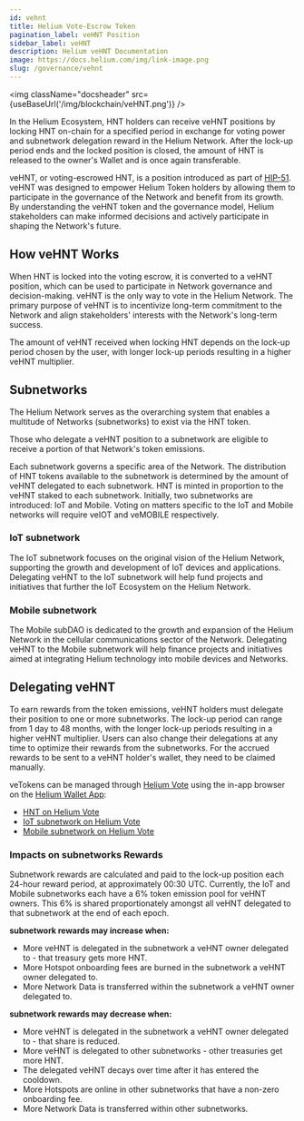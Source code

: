 ```yaml
---
id: vehnt
title: Helium Vote-Escrow Token
pagination_label: veHNT Position
sidebar_label: veHNT
description: Helium veHNT Documentation
image: https://docs.helium.com/img/link-image.png
slug: /governance/vehnt
---
```



<img className="docsheader" src={useBaseUrl('/img/blockchain/veHNT.png')} />

In the Helium Ecosystem, HNT holders can receive veHNT positions by locking HNT on-chain for a
specified period in exchange for voting power and subnetwork delegation reward in the Helium
Network. After the lock-up period ends and the locked position is closed, the amount of HNT is
released to the owner's Wallet and is once again transferable.

veHNT, or voting-escrowed HNT, is a position introduced as part of
[HIP-51](https://github.com/helium/HIP/blob/main/0051-helium-dao.md). veHNT was designed to empower
Helium Token holders by allowing them to participate in the governance of the Network and benefit
from its growth. By understanding the veHNT token and the governance model, Helium stakeholders can
make informed decisions and actively participate in shaping the Network's future.

## How veHNT Works

When HNT is locked into the voting escrow, it is converted to a veHNT position, which can be used to
participate in Network governance and decision-making. veHNT is the only way to vote in the Helium
Network. The primary purpose of veHNT is to incentivize long-term commitment to the Network and
align stakeholders' interests with the Network's long-term success.

The amount of veHNT received when locking HNT depends on the lock-up period chosen by the user, with
longer lock-up periods resulting in a higher veHNT multiplier.

## Subnetworks

The Helium Network serves as the overarching system that enables a multitude of Networks
(subnetworks) to exist via the HNT token.

Those who delegate a veHNT position to a subnetwork are eligible to receive a portion of that
Network's token emissions.

Each subnetwork governs a specific area of the Network. The distribution of HNT tokens available to
the subnetwork is determined by the amount of veHNT delegated to each subnetwork. HNT is minted in
proportion to the veHNT staked to each subnetwork. Initially, two subnetworks are introduced: IoT
and Mobile. Voting on matters specific to the IoT and Mobile networks will require veIOT and
veMOBILE respectively.

### IoT subnetwork

The IoT subnetwork focuses on the original vision of the Helium Network, supporting the growth and
development of IoT devices and applications. Delegating veHNT to the IoT subnetwork will help fund
projects and initiatives that further the IoT Ecosystem on the Helium Network.

### Mobile subnetwork

The Mobile subDAO is dedicated to the growth and expansion of the Helium Network in the cellular
communications sector of the Network. Delegating veHNT to the Mobile subnetwork will help finance
projects and initiatives aimed at integrating Helium technology into mobile devices and Networks.

## Delegating veHNT

To earn rewards from the token emissions, veHNT holders must delegate their position to one or more
subnetworks. The lock-up period can range from 1 day to 48 months, with the longer lock-up periods
resulting in a higher veHNT multiplier. Users can also change their delegations at any time to
optimize their rewards from the subnetworks. For the accrued rewards to be sent to a veHNT holder's
wallet, they need to be claimed manually.

veTokens can be managed through [Helium Vote](/governance/staking-with-Helium-Vote) using the in-app
browser on the [Helium Wallet App](/wallets/helium-wallet-app):

- [HNT on Helium Vote](https://heliumvote.com/hnt)
- [IoT subnetwork on Helium Vote](https://heliumvote.com/iot)
- [Mobile subnetwork on Helium Vote](https://heliumvote.com/mobile)

### Impacts on subnetworks Rewards

Subnetwork rewards are calculated and paid to the lock-up position each 24-hour reward period, at
approximately 00:30 UTC. Currently, the IoT and Mobile subnetworks each have a 6% token emission
pool for veHNT owners. This 6% is shared proportionately amongst all veHNT delegated to that
subnetwork at the end of each epoch.

**subnetwork rewards may increase when:**

- More veHNT is delegated in the subnetwork a veHNT owner delegated to - that treasury gets more
  HNT.
- More Hotspot onboarding fees are burned in the subnetwork a veHNT owner delegated to.
- More Network Data is transferred within the subnetwork a veHNT owner delegated to.

**subnetwork rewards may decrease when:**

- More veHNT is delegated in the subnetwork a veHNT owner delegated to - that share is reduced.
- More veHNT is delegated to other subnetworks - other treasuries get more HNT.
- The delegated veHNT decays over time after it has entered the cooldown.
- More Hotspots are online in other subnetworks that have a non-zero onboarding fee.
- More Network Data is transferred within other subnetworks.
